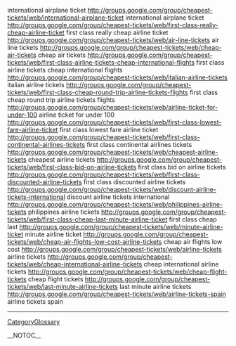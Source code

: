 international airplane ticket http://groups.google.com/group/cheapest-tickets/web/international-airplane-ticket international airplane ticket
http://groups.google.com/group/cheapest-tickets/web/first-class-really-cheap-airline-ticket first class really cheap airline ticket
http://groups.google.com/group/cheapest-tickets/web/air-line-tickets air line tickets
http://groups.google.com/group/cheapest-tickets/web/cheap-air-tickets cheap air tickets
http://groups.google.com/group/cheapest-tickets/web/first-class-airline-tickets-cheap-international-flights first class airline tickets cheap international flights
http://groups.google.com/group/cheapest-tickets/web/italian-airline-tickets italian airline tickets 
http://groups.google.com/group/cheapest-tickets/web/first-class-cheap-round-trip-airline-tickets-flights first class cheap round trip airline tickets flights
http://groups.google.com/group/cheapest-tickets/web/airline-ticket-for-under-100 airline ticket for under 100
http://groups.google.com/group/cheapest-tickets/web/first-class-lowest-fare-airline-ticket first class lowest fare airline ticket
http://groups.google.com/group/cheapest-tickets/web/first-class-continental-airlines-tickets first class continental airlines tickets
http://groups.google.com/group/cheapest-tickets/web/cheapest-airline-tickets cheapest airline tickets
http://groups.google.com/group/cheapest-tickets/web/first-class-bid-on-airline-tickets first class bid on airline tickets
http://groups.google.com/group/cheapest-tickets/web/first-class-discounted-airline-tickets first class discounted airline tickets
http://groups.google.com/group/cheapest-tickets/web/discount-airline-tickets-international discount airline tickets international
http://groups.google.com/group/cheapest-tickets/web/philippines-airline-tickets philippines airline tickets
http://groups.google.com/group/cheapest-tickets/web/first-class-cheap-last-minute-airline-ticket first class cheap last http://groups.google.com/group/cheapest-tickets/web/minute-airline-ticket minute airline ticket
http://groups.google.com/group/cheapest-tickets/web/cheap-air-flights-low-cost-airline-tickets cheap air flights low cost http://groups.google.com/group/cheapest-tickets/web/airline-tickets airline tickets
http://groups.google.com/group/cheapest-tickets/web/cheap-international-airline-tickets cheap international airline tickets
http://groups.google.com/group/cheapest-tickets/web/cheap-flight-tickets cheap flight tickets
http://groups.google.com/group/cheapest-tickets/web/last-minute-airline-tickets last minute airline tickets
http://groups.google.com/group/cheapest-tickets/web/airline-tickets-spain airline tickets spain
----
[[CategoryGlossary]]

__NOTOC__